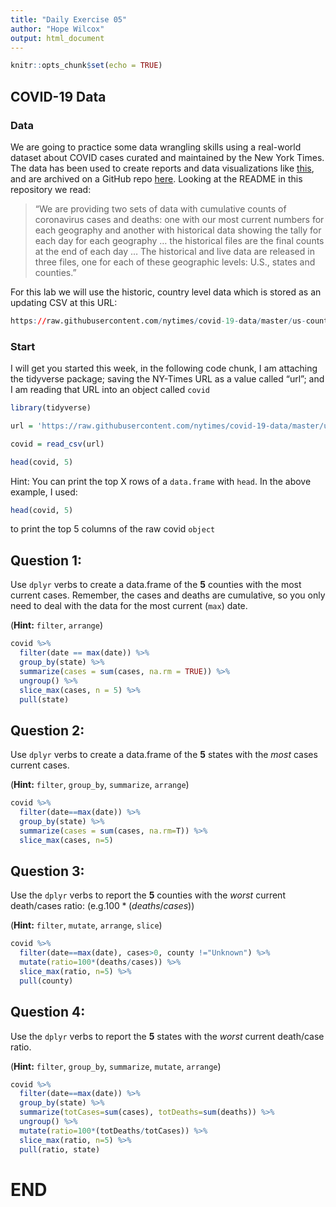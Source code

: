 ```yaml
---
title: "Daily Exercise 05"
author: "Hope Wilcox"
output: html_document
---
```


```r
knitr::opts_chunk$set(echo = TRUE)
```

## COVID-19 Data

### Data

We are going to practice some data wrangling skills using a real-world dataset about COVID cases curated and maintained by the New York Times. The data has been used to create reports and data visualizations like [this](https://www.nytimes.com/interactive/2020/us/coronavirus-spread.html?referringSource=articleShare), and are archived on a GitHub repo [here](https://github.com/nytimes/covid-19-data). Looking at the README in this repository we read:

> "We are providing two sets of data with cumulative counts of coronavirus cases and deaths: one with our most current numbers for each geography and another with historical data showing the tally for each day for each geography ... the historical files are the final counts at the end of each day ... The historical and live data are released in three files, one for each of these geographic levels: U.S., states and counties."

For this lab we will use the historic, country level data which is stored as an updating CSV at this URL:


```r
https://raw.githubusercontent.com/nytimes/covid-19-data/master/us-counties.csv
```

### Start

I will get you started this week, in the following code chunk, I am attaching the tidyverse package; saving the NY-Times URL as a value called "url"; and I am reading that URL into an object called `covid`

```r
library(tidyverse)

url = 'https://raw.githubusercontent.com/nytimes/covid-19-data/master/us-counties.csv'

covid = read_csv(url)

head(covid, 5)
```

Hint: You can print the top X rows of a `data.frame` with `head`. In the above example, I used:

```r
head(covid, 5)
```

to print the top 5 columns of the raw covid `object` 

## Question 1: 

Use `dplyr` verbs to  create a data.frame of the **5** counties with the most current cases. Remember, the cases and deaths are cumulative, so you only need to deal with the data for the most current (`max`) date.

(**Hint:** `filter`, `arrange`)

```r
covid %>%
  filter(date == max(date)) %>%  
  group_by(state) %>%  
  summarize(cases = sum(cases, na.rm = TRUE)) %>%  
  ungroup() %>%  
  slice_max(cases, n = 5) %>%  
  pull(state)

```

## Question 2: 
Use `dplyr` verbs to create a data.frame of the **5** states with the _most_ cases current cases. 

(**Hint:** `filter`, `group_by`, `summarize`, `arrange`)

```r
covid %>% 
  filter(date==max(date)) %>% 
  group_by(state) %>% 
  summarize(cases = sum(cases, na.rm=T)) %>% 
  slice_max(cases, n=5)
```

## Question 3: 
Use the `dplyr` verbs to report the **5** counties with the _worst_ current death/cases ratio: (e.g.$100* (deaths/cases)$)

(**Hint:** `filter`, `mutate`, `arrange`, `slice`)

```r
covid %>% 
  filter(date==max(date), cases>0, county !="Unknown") %>% 
  mutate(ratio=100*(deaths/cases)) %>% 
  slice_max(ratio, n=5) %>% 
  pull(county)
```


## Question 4: 
Use the `dplyr` verbs to report the **5** states with the _worst_ current death/case ratio.

(**Hint:** `filter`, `group_by`, `summarize`, `mutate`, `arrange`)

```r
covid %>% 
  filter(date==max(date)) %>% 
  group_by(state) %>% 
  summarize(totCases=sum(cases), totDeaths=sum(deaths)) %>% 
  ungroup() %>% 
  mutate(ratio=100*(totDeaths/totCases)) %>% 
  slice_max(ratio, n=5) %>% 
  pull(ratio, state)
```


# END



